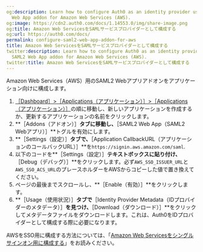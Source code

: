 ```yaml
---
og:description: Learn how to configure Auth0 as an identity provider using the SAML2
  Web App addon for Amazon Web Services (AWS).
og:image: https://cdn2.auth0.com/docs/1.14553.0/img/share-image.png
og:title: Amazon Web ServicesをSAMLサービスプロバイダーとして構成する
og:url: https://auth0.com/docs/
permalink: configure-saml2-web-app-addon-for-aws
title: Amazon Web ServicesをSAMLサービスプロバイダーとして構成する
twitter:description: Learn how to configure Auth0 as an identity provider using the
  SAML2 Web App addon for Amazon Web Services (AWS).
twitter:title: Amazon Web ServicesをSAMLサービスプロバイダーとして構成する
---
```


Amazon Web Services（AWS）用のSAML2 Webアプリアドオンをアプリケーション向けに構成します。

1. [［Dashboard］>［Applications（アプリケーション）］>［Applications（アプリケーション）］](%24%7Bmanage_url%7D/#/applications)の順に移動し、新しいアプリケーションを作成するか、更新するアプリケーションの名前をクリックします。
2. **［Addons（アドオン）］**タブに移動し、**［SAML2 Web App（SAML2 Webアプリ）］**トグルを有効にします。
3. **［Settings（設定）］**タブで、**［Application CallbackURL（アプリケーションのコールバックURL）］**を`https://signin.aws.amazon.com/saml`.
4. 以下のコードを**［Settings（設定）］**テキストボックスに貼り付け、**［Debug（デバッグ）］**をクリックします。必ず`AWS_SSO_ISSUER_URL`と`AWS_SSO_ACS_URL`のプレースホルダーをAWSからコピーした値で置き換えてください。
5. ページの最後までスクロールし、**［Enable（有効）］**をクリックします。
6. **［Usage（使用状況）］**タブで**［Identity Provider Metadata（IDプロバイダーのメタデータ）］**を見つけ、**［Download（ダウンロード）］**をクリックしてメタデータファイルをダウンロードします。これは、Auth0をIDプロバイダーとして構成する際に必要になります。

AWSをSSO用に構成する方法については、「[Amazon Web Servicesをシングルサインオン用に構成する](/integrations/aws/configure-amazon-web-services-for-sso)」をお読みください。
